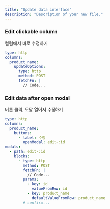 ```yaml
---
title: "Update data interface"
description: "Description of your new file."
---
```


### Edit clickable column

컬럼에서 바로 수정하기

```yaml
type: http
columns:
  product_name:
    updateOptions:
      type: http
      method: POST
      fetchFn: |
        // Code...    
```

### Edit data after open modal

버튼 클릭, 모달 열어서 수정하기

```yaml
type: http
columns:
  product_name:
    buttons:
      - label: 수정
        openModal: edit-:id
modals:
  - path: edit-:id
    blocks:
      - type: http
        method: POST
        fetchFn: |
          // Code...
        params:
          - key: id
            valueFromRow: id
          - key: product_name
            defaultValueFromRow: product_name
        # confirm...        
```